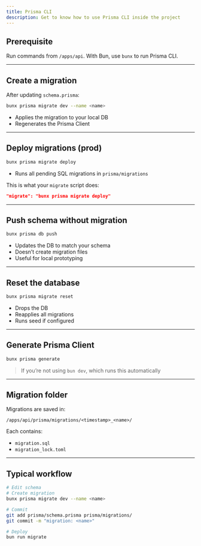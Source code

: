 ```yaml
---
title: Prisma CLI
description: Get to know how to use Prisma CLI inside the project
---
```


## Prerequisite

Run commands from `/apps/api`.
With Bun, use `bunx` to run Prisma CLI.

---

## Create a migration

After updating `schema.prisma`:

```bash
bunx prisma migrate dev --name <name>
```

- Applies the migration to your local DB
- Regenerates the Prisma Client

---

## Deploy migrations (prod)

```bash
bunx prisma migrate deploy
```

- Runs all pending SQL migrations in `prisma/migrations`

This is what your `migrate` script does:

```json
"migrate": "bunx prisma migrate deploy"
```

---

## Push schema without migration

```bash
bunx prisma db push
```

- Updates the DB to match your schema
- Doesn’t create migration files
- Useful for local prototyping

---

## Reset the database

```bash
bunx prisma migrate reset
```

- Drops the DB
- Reapplies all migrations
- Runs seed if configured

---

## Generate Prisma Client

```bash
bunx prisma generate
```

> If you’re not using `bun dev`, which runs this automatically

---

## Migration folder

Migrations are saved in:

```
/apps/api/prisma/migrations/<timestamp>_<name>/
```

Each contains:
- `migration.sql`
- `migration_lock.toml`

---

## Typical workflow

```bash
# Edit schema
# Create migration
bunx prisma migrate dev --name <name>

# Commit
git add prisma/schema.prisma prisma/migrations/
git commit -m "migration: <name>"

# Deploy
bun run migrate
```
